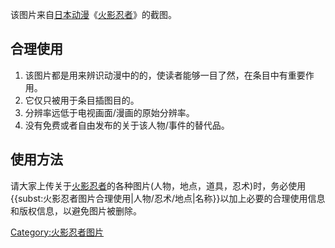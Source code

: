 该图片来自[[日本]][[动漫]]《[[火影忍者]]》的截图。

==合理使用==
#该图片都是用来辨识动漫中的{{{1}}}'''{{{2}}}'''的，使读者能够一目了然，在条目中有重要作用。
#它仅只被用于条目插图目的。
#分辨率远低于电视画面/漫画的原始分辨率。
#没有免费或者自由发布的关于该人物/事件的替代品。
<includeonly>[[Category:火影忍者图片]]</includeonly>

<noinclude>
==使用方法==
请大家上传关于[[火影忍者]]的各种图片(人物，地点，道具，忍术)时，务必使用<nowiki>{{subst:火影忍者图片合理使用|人物/忍术/地点|名称}}</nowiki>以加上必要的合理使用信息和版权信息，以避免图片被删除。
</noinclude>